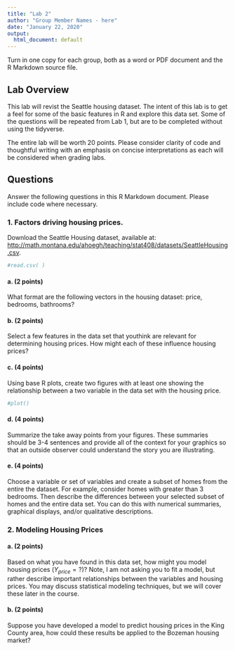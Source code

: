 ```yaml
---
title: "Lab 2"
author: "Group Member Names - here"
date: "January 22, 2020"
output:
  html_document: default
---
```


Turn in one copy for each group, both as a word or PDF document and the R Markdown source file.

## Lab Overview

This lab will revist the Seattle housing dataset. The intent of this lab is to get a feel for some of the basic features in R and explore this data set. Some of the questions will be repeated from Lab 1, but are to be completed without using the tidyverse.

The entire lab will be worth 20 points. Please consider clarity of code and thoughtful writing with an emphasis on concise interpretations as each will be considered when grading labs.

## Questions
Answer the following questions in this R Markdown document. Please include code where necessary.


### 1. Factors driving housing prices.
Download the Seattle Housing dataset, available at: [http://math.montana.edu/ahoegh/teaching/stat408/datasets/SeattleHousing.csv](http://math.montana.edu/ahoegh/teaching/stat408/datasets/SeattleHousing.csv).
```r
#read.csv( )
```


#### a. (2 points)
What format are the following vectors in the housing dataset: price, bedrooms, bathrooms?

#### b. (2 points)
Select a few features in the data set that youthink are relevant for determining housing prices. How might each of these influence housing prices?

#### c. (4 points)
Using base R plots, create two figures with at least one showing the relationship between a two variable in the data set with the housing price.
```r
#plot()
```

#### d. (4 points)
Summarize the take away points from your figures. These summaries should be 3-4 sentences and provide all of the context for your graphics so that an outside observer could understand the story you are illustrating.


#### e. (4 points)
Choose a variable or set of variables and create a subset of homes from the entire the dataset. For example, consider homes with greater than 3 bedrooms. Then describe the differences between your selected subset of homes and the entire data set. You can do this with numerical summaries, graphical displays, and/or qualitative descriptions. 

### 2. Modeling Housing Prices

#### a. (2 points)
Based on what you have found in this data set, how might you model housing prices ($Y_{price} = ?$)? Note, I am not asking you to fit a model, but rather describe important relationships between the variables and housing prices. You may discuss statistical modeling techniques, but we will cover these later in the course.

#### b. (2 points)
Suppose you have developed a model to predict housing prices in the King County area, how could these results be applied to the Bozeman housing market?